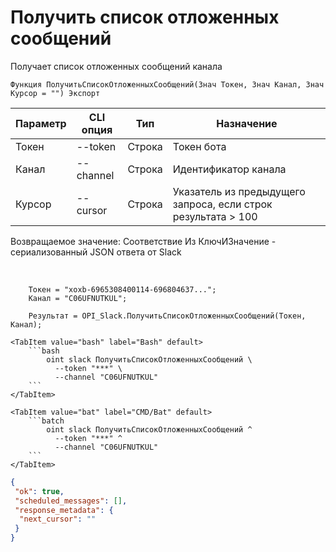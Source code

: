 ﻿---
sidebar_position: 5
---


# Получить список отложенных сообщений
 Получает список отложенных сообщений канала



`Функция ПолучитьСписокОтложенныхСообщений(Знач Токен, Знач Канал, Знач Курсор = "") Экспорт`

  | Параметр | CLI опция | Тип | Назначение |
  |-|-|-|-|
  | Токен | --token | Строка | Токен бота |
  | Канал | --channel | Строка | Идентификатор канала |
  | Курсор | --cursor | Строка | Указатель из предыдущего запроса, если строк результата > 100 |

  
  Возвращаемое значение:   Соответствие Из КлючИЗначение - сериализованный JSON ответа от Slack

<br/>




```bsl title="Пример кода"
    Токен = "xoxb-6965308400114-696804637...";
    Канал = "C06UFNUTKUL";

    Результат = OPI_Slack.ПолучитьСписокОтложенныхСообщений(Токен, Канал);
```
    

 <Tabs>
  
    <TabItem value="bash" label="Bash" default>
        ```bash
            oint slack ПолучитьСписокОтложенныхСообщений \
              --token "***" \
              --channel "C06UFNUTKUL"
        ```
    </TabItem>
  
    <TabItem value="bat" label="CMD/Bat" default>
        ```batch
            oint slack ПолучитьСписокОтложенныхСообщений ^
              --token "***" ^
              --channel "C06UFNUTKUL"
        ```
    </TabItem>
</Tabs>


```json title="Результат"
{
 "ok": true,
 "scheduled_messages": [],
 "response_metadata": {
  "next_cursor": ""
 }
}
```

